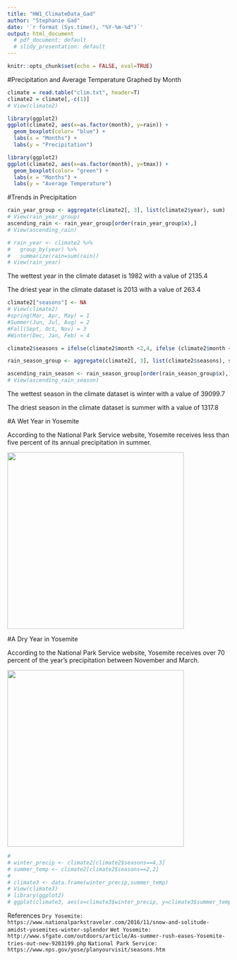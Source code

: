 ```yaml
---
title: "HW1_ClimateData_Gad"
author: "Stephanie Gad"
date: '`r format (Sys.time(), "%Y-%m-%d")`'
output: html_document
  # pdf_document: default
  # slidy_presentation: default
---
```


```r
knitr::opts_chunk$set(echo = FALSE, eval=TRUE)
```

#Precipitation and Average Temperature Graphed by Month
```r

climate = read.table("clim.txt", header=T)
climate2 = climate[,-c(1)] 
# View(climate2)

library(ggplot2)
ggplot(climate2, aes(x=as.factor(month), y=rain)) + 
  geom_boxplot(color= "blue") +
  labs(x = "Months") +
  labs(y = "Precipitation")

```


```r
library(ggplot2)
ggplot(climate2, aes(x=as.factor(month), y=tmax)) + 
  geom_boxplot(color= "green") +
  labs(x = "Months") +
  labs(y = "Average Temperature")


```

#Trends in Precipitation 

```r

rain_year_group <- aggregate(climate2[, 3], list(climate2$year), sum)
# View(rain_year_group)
ascending_rain <- rain_year_group[order(rain_year_group$x),] 
# View(ascending_rain)

# rain_year <- climate2 %>% 
#   group_by(year) %>% 
#   summarize(rain=sum(rain))
# View(rain_year)
```
The wettest year in the climate dataset is 1982 with a value of 2135.4

The driest year in the climate dataset is 2013 with a value of 263.4

```r
climate2["seasons"] <- NA
# View(climate2)
#spring(Mar, Apr, May) = 1
#Summer(Jun, Jul, Aug) = 2
#Fall(Sept, Oct, Nov) = 3
#Winter(Dec, Jan, Feb) = 4

climate2$seasons = ifelse(climate2$month <2,4, ifelse (climate2$month <3,4, ifelse(climate2$month <4,1, ifelse(climate2$month <5,1, ifelse(climate2$month <6,1, ifelse(climate2$month <7,2, ifelse(climate2$month <8,2, ifelse(climate2$month <9,2, ifelse(climate2$month <10,3, ifelse(climate2$month <11,3, ifelse(climate2$month <12,3, ifelse(climate2$month <13,4,8))))))))))))

rain_season_group <- aggregate(climate2[, 3], list(climate2$seasons), sum)

ascending_rain_season <- rain_season_group[order(rain_season_group$x),] 
# View(ascending_rain_season)
```

The wettest season in the climate dataset is winter with a value of 39099.7

The driest season in the climate dataset is summer with a value of 1317.8

#A Wet Year in Yosemite

According to the National Park Service website, Yosemite receives less than five percent of its annual precipitation in summer.

<div align="center">
<img src="/Users/stephaniegad/Desktop/yosemite_summer.jpg" height=400> </div>

#A Dry Year in Yosemite

According to the National Park Service website, Yosemite receives over 70 percent of the year’s precipitation between November and March. 

<div align="center">
<img src="/Users/stephaniegad/Desktop/yosemite_winter.jpg" height=400> </div>


```r
# 
# winter_precip <- climate2[climate2$seasons==4,3]
# summer_temp <- climate2[climate2$seasons==2,2]
# 
# climate3 <- data.frame(winter_precip,summer_temp)
# View(climate3)
# library(ggplot2)
# ggplot(climate3, aes(x=climate3$winter_precip, y=climate3$summer_temp))

```





References
`
Dry Yosemite: https://www.nationalparkstraveler.com/2016/11/snow-and-solitude-amidst-yosemites-winter-splendor
`
`
Wet Yosemite: http://www.sfgate.com/outdoors/article/As-summer-rush-eases-Yosemite-tries-out-new-9203199.php
`
`
National Park Service: https://www.nps.gov/yose/planyourvisit/seasons.htm
`